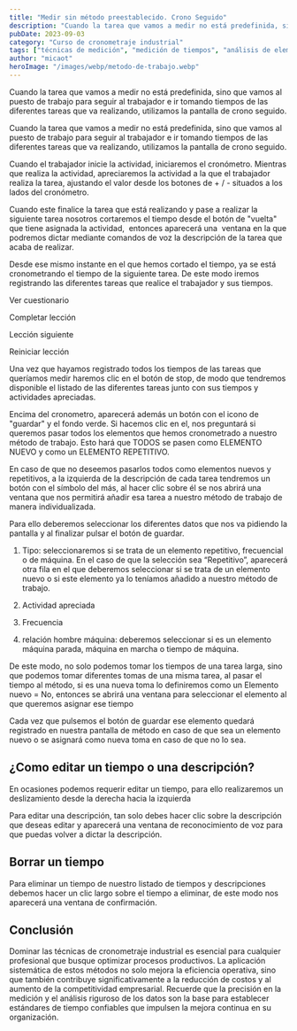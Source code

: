 ```yaml
---
title: "Medir sin método preestablecido. Crono Seguido"
description: "Cuando la tarea que vamos a medir no está predefinida, sino que vamos al puesto de trabajo para seguir al trabajador e ir tomando tiempos de las diferentes tareas que va realizando, utilizamos la pant..."
pubDate: 2023-09-03
category: "Curso de cronometraje industrial"
tags: ["técnicas de medición", "medición de tiempos", "análisis de elementos", "toma de tiempos", "diseño de método", "instrumentos de medida", "tiempo estándar", "cronometraje"]
author: "micaot"
heroImage: "/images/webp/metodo-de-trabajo.webp"
---
```


Cuando la tarea que vamos a medir no está predefinida, sino que vamos al puesto de trabajo para seguir al trabajador e ir tomando tiempos de las diferentes tareas que va realizando, utilizamos la pantalla de crono seguido.

Cuando la tarea que vamos a medir no está predefinida, sino que vamos al puesto de trabajo para seguir al trabajador e ir tomando tiempos de las diferentes tareas que va realizando, utilizamos la pantalla de crono seguido.

Cuando el trabajador inicie la actividad, iniciaremos el cronómetro. Mientras que realiza la actividad, apreciaremos la actividad a la que el trabajador realiza la tarea, ajustando el valor desde los botones de + / - situados a los lados del cronómetro.

Cuando este finalice la tarea que está realizando y pase a realizar la siguiente tarea nosotros cortaremos el tiempo desde el botón de "vuelta" que tiene asignada la actividad,  entonces aparecerá una  ventana en la que podremos dictar mediante comandos de voz la descripción de la tarea que acaba de realizar.

Desde ese mismo instante en el que hemos cortado el tiempo, ya se está cronometrando el tiempo de la siguiente tarea. De este modo iremos registrando las diferentes tareas que realice el trabajador y sus tiempos.

Ver cuestionario

Completar lección

Lección siguiente

Reiniciar lección

Una vez que hayamos registrado todos los tiempos de las tareas que queríamos medir haremos clic en el botón de stop, de modo que tendremos disponible el listado de las diferentes tareas junto con sus tiempos y actividades apreciadas.

Encima del cronometro, aparecerá además un botón con el icono de "guardar" y el fondo verde. Si hacemos clic en el, nos preguntará si queremos pasar todos los elementos que hemos cronometrado a nuestro método de trabajo. Esto hará que TODOS se pasen como ELEMENTO NUEVO y como un ELEMENTO REPETITIVO.

En caso de que no deseemos pasarlos todos como elementos nuevos y repetitivos, a la izquierda de la descripción de cada tarea tendremos un botón con el símbolo del más, al hacer clic sobre él se nos abrirá una ventana que nos permitirá añadir esa tarea a nuestro método de trabajo de manera individualizada.

Para ello deberemos seleccionar los diferentes datos que nos va pidiendo la pantalla y al finalizar pulsar el botón de guardar.

1. Tipo: seleccionaremos si se trata de un elemento repetitivo, frecuencial o de máquina. En el caso de que la selección sea “Repetitivo”, aparecerá otra fila en el que deberemos seleccionar si se trata de un elemento nuevo o si este elemento ya lo teníamos añadido a nuestro método de trabajo.

2. Actividad apreciada

3. Frecuencia

4. relación hombre máquina: deberemos seleccionar si es un elemento máquina parada, máquina en marcha o tiempo de máquina.

De este modo, no solo podemos tomar los tiempos de una tarea larga, sino que podemos tomar diferentes tomas de una misma tarea, al pasar el tiempo al método, si es una nueva toma lo definiremos como un Elemento nuevo = No, entonces se abrirá una ventana para seleccionar el elemento al que queremos asignar ese tiempo

Cada vez que pulsemos el botón de guardar ese elemento quedará registrado en nuestra pantalla de método en caso de que sea un elemento nuevo o se asignará como nueva toma en caso de que no lo sea.

## ¿Como editar un tiempo o una descripción?

En ocasiones podemos requerir editar un tiempo, para ello realizaremos un deslizamiento desde la derecha hacia la izquierda

Para editar una descripción, tan solo debes hacer clic sobre la descripción que deseas editar y aparecerá una ventana de reconocimiento de voz para que puedas volver a dictar la descripción.

## Borrar un tiempo

Para eliminar un tiempo de nuestro listado de tiempos y descripciones debemos hacer un clic largo sobre el tiempo a eliminar, de este modo nos aparecerá una ventana de confirmación.



## Conclusión

Dominar las técnicas de cronometraje industrial es esencial para cualquier profesional que busque optimizar procesos productivos. La aplicación sistemática de estos métodos no solo mejora la eficiencia operativa, sino que también contribuye significativamente a la reducción de costos y al aumento de la competitividad empresarial. Recuerde que la precisión en la medición y el análisis riguroso de los datos son la base para establecer estándares de tiempo confiables que impulsen la mejora continua en su organización.